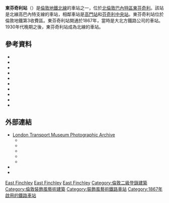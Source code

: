 {{NoteTA |G1=Transport}}
{{infobox London station|symbol=underground
| name = 東芬奇利<br />East Finchley
| image_name =East Finchley stn building.JPG
| manager = [[倫敦地鐵|倫敦地鐵]] 
| fare_zone = 3 
| locale = [[芬奇利|芬奇利]] 
| borough = [[巴尼特區|巴尼特區]] 
| years1=1867 
| years2=1939 
| years3=1941
| years4=1962 
| events1=開通 (GNR) 
| events2=開始地鐵北線服務
| events3=關閉 (LNER) 
| events4=停止貨運業務
| platforms= 4 
<!--
| tubeexits06 = 5.017
| tubeexits07 = {{increase}} 5.713
| tubeexits08 = {{increase}} 5.950
| tubeexits09 = {{decrease}} 5.82 -->
| listing_grade = II
| listing_start = 1987年7月22日
| listing_entry =  1359150
| listing_reference = <ref name="eh_1359150">{{National Heritage List for England |num=1359150 |desc=East Finchley Station Including Platforms |accessdate=3 April 2015}}</ref>
| access = 
| access_note =
|latitude={{decdeg|51|35|14|N|4}}
|longitude={{decdeg|0|09|54|W|4}}
}}
'''東芬奇利站'''（{{lang-en|East Finchley tube station}}）是[[倫敦地鐵|倫敦地鐵]][[北線|北線]]的車站之一，位於[[北倫敦|北倫敦]][[巴內特區|巴內特區]][[東芬奇利|東芬奇利]]。該站是北線高巴內特支線的車站，相鄰車站是[[高門站|高門站]]和[[芬奇利中央站|芬奇利中央站]]。東芬奇利站位於倫敦地鐵第3收費區。東芬奇利站開通於1867年，當時是大北方鐵路公司的車站。1930年代晚期之後，東芬奇利站成為北線的車站。

==參考資料==
{{reflist}}
*{{cite book |last=Badsey-Ellis |first=Antony |title=Underground Heritage |url=https://archive.org/details/undergroundherit0000bads |publisher=Capital Transport |year=2012 |isbn=978-1-85414-360-0 |ref=harv}}
*{{cite book |last=Beard |first=Tony |title=By Tube Beyond Edgware |publisher=Capital Transport |year=2002 |isbn=978-1-85414-246-7 |ref=harv}}
*{{cite book |last=Bownes |first=David |last2=Green |first2=Oliver |last3=Mullins |first3=Sam |year=2012 |title=Underground: How the Tube Shaped London |publisher=Allen Lane |isbn=978-1-84614-462-2 |ref=harv}}
*{{cite book |title=London Railway Atlas |last=Brown |first=Joe |publisher=Ian Allan Publishing |isbn=9780711037281 |edition = 3rd |year=2013 |ref=harv}}
*{{cite book |last=Butt |first=R.V.J. |title=The Directory of Railway Stations |year=1995 |publisher=Patrick Stephens Ltd  |isbn=1-85260-508-1 |ref=harv }}
*{{cite book |last=Day |first=John R |last2=Reed |first2=John |origyear=1963 |year=2010 |edition=11th |title=The Story of London's Underground |publisher=Capital Transport |isbn=978-1-85414-341-9 |ref=harv}}
*{{cite journal |title=How it used to be - freight on The Underground 50 years ago |journal=Underground News |date=March 2011 |issue=591 |editor1-first=Brian |editor1-last=Hardy |publisher=London Underground Railway Society |issn=0306-8617 |ref=harv}}
*{{cite book |last=Rose |first=Douglas |title=The London Underground, A Diagrammatic History |year=1999 |origyear=1980 |edition=7th |publisher=Douglas Rose/Capital Transport |isbn=978-1-85414-219-1|ref=harv}}
* {{cite book |last=Sutcliffe |first=Anthony |url=http://books.google.com/books?id=ONC1UsSpS4AC |title=London: An Architectural History |year=2006 |publisher=[[Yale_University_Press|Yale University Press]] |isbn=978-0-300-11006-7 |ref=harv |accessdate=3 October 2015 |archive-date=2016-12-11 |archive-url=https://web.archive.org/web/20161211185454/https://books.google.com/books?id=ONC1UsSpS4AC |dead-url=no }}
*{{cite book |last=Wolmar |first=Christian |authorlink = |title = The Subterranean Railway: How the London Underground Was Built and How It Changed the City Forever |url=https://archive.org/details/subterraneanrail0000wolm |publisher = Atlantic Books |origyear=2004 |year=2005 |isbn=978-1-84354-023-6|ref=harv}}
==外部連結==
{{commons category|East Finchley tube station}}
*[http://www.ltmcollection.org/photos/index.html London Transport Museum Photographic Archive] {{Wayback|url=http://www.ltmcollection.org/photos/index.html |date=20160303203920 }}
**{{ltmcollection|23/9886923.jpg|Original East Finchley station in 1935 prior to reconstruction}}
**{{ltmcollection|57/9856457.jpg|New station building in 1942 - main elevation with view of Archer statue}}
**{{ltmcollection|62/9856462.jpg|New station building in 1942 - secondary entrance}}
**{{ltmcollection|rv/i00005rv.jpg|New station building in 1942 - platform view of overbridge containing staff offices}}
**{{ltmcollection|24/9886924.jpg|Archer statue being worked on by its Sculptor, Eric Aumonier, 1940}}
*{{cite web |url=http://www.the-archer.co.uk/history/ship_shape.htm |last=Tupman |first=David |title=Ship Shape Tube |work=The Archer |deadurl=yes |archiveurl=https://web.archive.org/web/20040101104334/http://www.the-archer.co.uk/history/ship_shape.htm |archivedate=2004年1月1日 |df= }}
*{{cite web | url=http://www.ribapix.com/image.php?i=103459&r=2&t=4&x=1&ref=RIBA50355 | title=The Archer statue in Aumonier's workshop | work=ribapix.com | publisher=[[Royal_Institute_of_British_Architects|Royal Institute of British Architects]] | deadurl=yes | archiveurl=https://web.archive.org/web/20110721071051/http://www.ribapix.com/image.php?i=103459&r=2&t=4&x=1&ref=RIBA50355 | archivedate=2011-07-21 }}

{{倫敦地鐵北線}}

[[Category:北線車站|East Finchley]]
[[Category:巴尼特區鐵路車站|East Finchley]]
[[Category:倫敦通宵地鐵車站|East Finchley]]
[[Category:倫敦二級登錄建築|Category:倫敦二級登錄建築]]
[[Category:倫敦裝飾風藝術建築|Category:倫敦裝飾風藝術建築]]
[[Category:裝飾風藝術鐵路車站|Category:裝飾風藝術鐵路車站]]
[[Category:1867年啟用的鐵路車站|Category:1867年啟用的鐵路車站]]